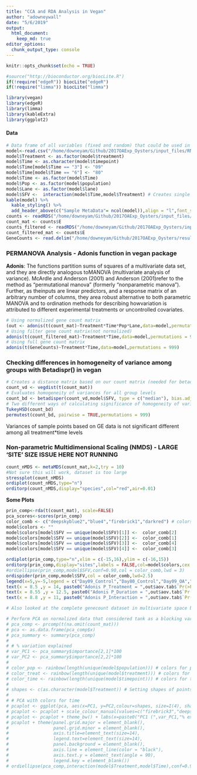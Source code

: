 ```yaml
---
title: "CCA and RDA Analysis in Vegan"
author: "adowneywall"
date: "5/6/2019"
output: 
  html_document:
    keep_md: true
editor_options: 
  chunk_output_type: console
---
```


```r
knitr::opts_chunk$set(echo = TRUE)

#source("http://bioconductor.org/biocLite.R")
if(!require("edgeR")) biocLite("edgeR")
if(!require("limma")) biocLite("limma")

library(vegan)
library(edgeR)
library(limma)
library(kableExtra)
library(ggplot2)
```

#### Data
```r
# Data frame of all variables (fixed and random) that could be used in models
model<-read.csv("/home/downeyam/Github/2017OAExp_Oysters/input_files/RNA/metadata_cvirginica_rna_meta.txt", header=TRUE)
model$Treatment <- as.factor(model$treatment)
model$Time <- as.character(model$timepoint)
model$Time[model$Time == "3"] <- "09"
model$Time[model$Time == "6"] <- "80"
model$Time <- as.factor(model$Time)
model$Pop <- as.factor(model$population)
model$Lane <- as.factor(model$lane)
model$SFV <-  interaction(model$Time,model$Treatment) # Creates single factor variable for combination of time and treatment
kable(model) %>%
  kable_styling() %>%
  add_header_above(c("Sample MetaData"= ncol(model)),align = "l",font_size = "large")
counts <- readRDS("/home/downeyam/Github/2017OAExp_Oysters/input_files/RNA/Normalized_CountMatrix/Scenario1_normalizedVoom.RData")
count_mat <- counts$E
counts_filtered <- readRDS("/home/downeyam/Github/2017OAExp_Oysters/input_files/RNA/Filter_CountMatrix/scenario1_GeneCount.RData")
count_filtered_mat <- counts$E
GeneCounts <- read.delim("/home/downeyam/Github/2017OAExp_Oysters/results/C_virginica_gene_count_final.txt",sep = " ")
```


### PERMANOVA Analysis - Adonis function in vegan package  
**Adonis**: The functions partition sums of squares of a multivariate data set, and they are directly analogous toMANOVA (multivariate analysis of variance). McArdle and Anderson (2001) and Anderson (2001)refer to the method as “permutational manova” (formerly “nonparametric manova”). Further, as theinputs are linear predictors,  and a response matrix of an arbitrary number of columns,  they area robust alternative to both parametric MANOVA and to ordination methods for describing howvariation is attributed to different experimental treatments or uncontrolled covariates.  

```r
# Using normalized gene count matrix
(out <- adonis(t(count_mat)~Treatment*Time*Pop*Lane,data=model,permutations = 999))
# Using filter gene count matrix(not normalized)
adonis(t(count_filtered_mat)~Treatment*Time,data=model,permutations = 9999)
# Using full gene count matrix
adonis(t(GeneCounts)~Treatment*Time,data=model,permutations = 999)
```

### Checking differences in homogeneity of variance among groups with Betadispr() in vegan
```r
# Creates a distance matrix based on our count matrix (needed for betadiser function)
count_vd <- vegdist(t(count_mat))
# Evaluates homogeneity of variances for all group levels
count_bd <- betadisper(count_vd,model$SFV, type = c("median"), bias.adjust = FALSE,sqrt.dist = FALSE, add = FALSE)
# Two different ways of calculating significance of homogeneity of variances tests from betadisper function
TukeyHSD(count_bd)
permutest(count_bd, pairwise = TRUE,permutations = 999)
```
Variances of sample points based on GE data is not significant different among all treatment*time levels
  
### Non-parametric Multidimensional Scaling (NMDS)  - LARGE 'SITE' SIZE ISSUE HERE NOT RUNNING
```r
count_nMDS <- metaMDS(count_mat,k=2,try = 10)
#Not sure this will work, dataset is too large
stressplot(count_nMDS)
ordiplot(count_nMDS,type="n")
orditorp(count_nMDS,display="species",col="red",air=0.01)
```
  
**Some Plots**
```r
prin_comp<-rda(t(count_mat), scale=FALSE)
pca_scores<-scores(prin_comp)
color_comb <- c("deepskyblue2","blue4","firebrick1","darkred") # colors for population 
model$colors <- "" 
model$colors[model$SFV == unique(model$SFV)[1]] <-  color_comb[2]
model$colors[model$SFV == unique(model$SFV)[2]] <-  color_comb[1]
model$colors[model$SFV == unique(model$SFV)[3]] <-  color_comb[4]
model$colors[model$SFV == unique(model$SFV)[4]] <-  color_comb[3]

ordiplot(prin_comp,type="n",xlim = c(-15,16),ylim = c(-16,15))
orditorp(prin_comp,display="sites",labels = FALSE,col=model$colors,cex = 2,pch = 16)
#ordiellipse(prin_comp,model$SFV,conf=0.90,col = color_comb,lwd = 3)
ordispider(prin_comp,model$SFV,col = color_comb,lwd=2.5)
legend(x=5,y=-5,legend = c("Day09_Control","Day80_Control","Day09_OA","Day80_OA"),pch = 16,col=color_comb,xpd = .25)
text(x = 8.5 ,y = 14, paste0("Adonis P_Treatment = ",out$aov.tab$`Pr(>F)`[1]))
text(x = 8.55 ,y = 12.5, paste0("Adonis P_Duration = ",out$aov.tab$`Pr(>F)`[2],"*"))
text(x = 8.8 ,y = 11, paste0("Adonis P_Interaction = ",out$aov.tab$`Pr(>F)`[3]))

# Also looked at the complete genecount dataset in multivariate space but several removed loci really seemed to drive the pattern

# Perform PCA on normalized data that considered tank as a blocking variable
# pca_comp <- prcomp(t(na.omit(count_mat)))
# pca <- as.data.frame(pca_comp$x)
# pca_summary <- summary(pca_comp)
# 
# # % variation explained
# var_PC1 <- pca_summary$importance[2,1]*100
# var_PC2 <- pca_summary$importance[2,2]*100
# 
# color_pop <- rainbow(length(unique(model$population))) # colors for population 
# color_treat <- rainbow(length(unique(model$treatment))) # colors for treatment
# color_time <- rainbow(length(unique(model$timepoint))) # colors for time
# 
# shapes <- c(as.character(model$Treatment)) # Setting shapes of points based on treatment
# 
# # PCA with colors for time
# pcaplot <- ggplot(pca, aes(x=PC1, y=PC2,colour=shapes, size=I(4), shape=model$Time)) + geom_point()
# pcaplot <- pcaplot + scale_colour_manual(values=c("firebrick3","deepskyblue4")) #$color as.character(color_pca$color)c("red","blue","green")
# pcaplot <- pcaplot + theme_bw() + labs(x=paste0("PC1 (",var_PC1,"% explained)"),y=paste0("PC2 (",var_PC2,"% explained)"),colour="Treatment",shape="Day")
# pcaplot + theme(panel.grid.major = element_blank(), 
#                 panel.grid.minor = element_blank(), 
#                 axis.title=element_text(size=14),
#                 legend.text=element_text(size=14),
#                 panel.background = element_blank(), 
#                 axis.line = element_line(color = "black"), 
#                 axis.text.y = element_text(angle = 90), 
#                 legend.key = element_blank())
# ordiellipse(pca_comp,interaction(model$Treatment,model$Time),conf=0.90,col = interaction(model$Treatment,model$Time))
```

